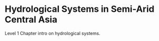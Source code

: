 # Hydrological Systems in Semi-Arid Central Asia  {#sec-hydrological-systems}

Level 1 Chapter intro on hydrological systems.